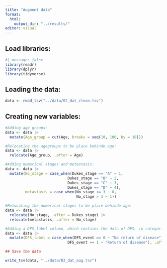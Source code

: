 ```yaml
---
title: "Augment data"
format:
  html:
    output_dir: "../results/"
editor: visual
---
```


## Load libraries:

```r
#| message: false
library(readr)
library(dplyr)
library(tidyverse)
```

## Loading the data:

```r
data <- read_tsv("../data/02_dat_clean.tsv")
```

## Creating new variables:

```r
#Adding age groups:
data <- data |>
  mutate(Age_group = cut(Age, breaks = seq(10, 100, by = 10)))

#Relocating the agegroups to be place behinde age:
data <- data |>
  relocate(Age_group, .after = Age)

#Adding numerical stages and metastasis:
data <- data |>
  mutate(No_stage = case_when(Dukes_stage == "A" ~ 1,
                            Dukes_stage == "B" ~ 2,
                            Dukes_stage == "C" ~ 3,
                            Dukes_stage == "D" ~ 4),
         metastasis = case_when(No_stage <= 3 ~ 0,
                                No_stage > 3 ~ 1))

#Relocating the numerical stages to be place behinde age:
data <- data |>
  relocate(No_stage, .after = Dukes_stage) |> 
  relocate(metastasis, .after = No_stage)

#Adding a DFS_label column, which contains the data of DFS, in categorical format (relevant for analysis_3)
data <- data |>
  mutate(DFS_label = case_when(DFS_event == 0 ~ "No return of disease",
                            DFS_event == 1 ~ "Return of disease"), .after = DFS_event)

## Save the data

write_tsv(data, "../data/03_dat_aug.tsv")
```
